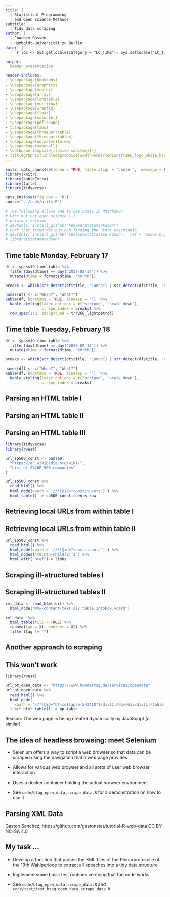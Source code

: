 ```yaml
---
title: |
  | Statistical Programming 
  | and Open Science Methods
subtitle: |
  | Tidy data scraping
author: | 
  | Joachim Gassen 
  | Humboldt-Universität zu Berlin
date:  |
  | `r loc <- Sys.getlocale(category = "LC_TIME"); Sys.setlocale("LC_TIME", "C"); fdate <- format(Sys.time(), '%B %d, %Y'); Sys.setlocale("LC_TIME", loc); fdate`
  
output: 
  beamer_presentation

header-includes:
- \usepackage{booktabs}
- \usepackage{graphicx}
- \usepackage{xcolor}
- \usepackage{array}
- \usepackage{longtable}
- \usepackage{multirow}
- \usepackage{wrapfig}
- \usepackage{float}
- \usepackage{colortbl}
- \usepackage{pdflscape}
- \usepackage{tabu}
- \usepackage{threeparttable}
- \usepackage{threeparttablex}
- \usepackage[normalem]{ulem}
- \usepackage{makecell}
- \setbeamertemplate{itemize subitem}{-}
- \titlegraphic{\includegraphics[width=6cm]{media/trr266_logo_white_background.png}}
---
```



```r
knitr::opts_chunk$set(echo = TRUE, table.align = "center",  message = FALSE, error = FALSE, warning = FALSE, clean = FALSE)
library(knitr)
library(kableExtra)
library(tufte)
library(tidyverse)

opts_knit$set(fig.pos = 'h')
source("../code/utils.R")

# The following allows one to use Stata in RMarkdown 
# Nice but not open science ;-)
# original version
# devtools::install_github("hemken/Statamarkdown")
# Fork that fixed Mac bug non finding the Stata executable
# devtools::install_github("remlapmot/Statamarkdown",  ref = "macos-bug-fixes")
# library(Statamarkdown)

```


## Time table Monday, February 17

``` r
df <- sposm19_time_table %>%
  filter(day(dtime) == day("2019-02-17")) %>%
  mutate(dtime = format(dtime, "%H:%M"))

breaks <- which(str_detect(df$title, "Lunch") | str_detect(df$title, "Coffee"))

names(df) <- c("When?", "What?")
kable(df, booktabs = TRUE, linesep = "")  %>%
  kable_styling(latex_options = c("striped", "scale_down"),
                stripe_index = breaks) %>%
  row_spec(1:2, background = trr266_lightpetrol)
```


## Time table Tuesday, February 18

``` r
df <- sposm19_time_table %>%
  filter(day(dtime) == day("2019-02-18")) %>%
  mutate(dtime = format(dtime, "%H:%M"))

breaks <- which(str_detect(df$title, "Lunch") | str_detect(df$title, "Coffee"))

names(df) <- c("When?", "What?")
kable(df, booktabs = TRUE, linesep = "")  %>%
  kable_styling(latex_options = c("striped", "scale_down"),
                stripe_index = breaks) 
```


## Parsing an HTML table I

\begin{center}
\includegraphics[width=\textwidth]{media/scraping_01.png} 
\end{center}


## Parsing an HTML table II

\begin{center}
\includegraphics[width=\textwidth]{media/scraping_02.png} 
\end{center}


## Parsing an HTML table III

\footnotesize
```r
library(tidyverse)
library(rvest)

url_sp500_const <- paste0(
  "https://en.wikipedia.org/wiki/",
  "List_of_S%26P_500_companies"
)

url_sp500_const %>%
  read_html() %>%
  html_node(xpath = '//*[@id="constituents"]') %>%
  html_table() -> sp500_constituents_raw
```
\normalsize


## Retrieving local URLs from within table I

\begin{center}
\includegraphics[width=\textwidth]{media/scraping_03.png} 
\end{center}


## Retrieving local URLs from within table II

```r
url_sp500_const %>%
  read_html() %>%
  html_node(xpath = '//*[@id="constituents"]') %>%
  html_nodes("td:nth-child(2) a") %>% 
  html_attr("href")-> links
```


## Scraping ill-structured tables I

\begin{center}
\includegraphics[width=\textwidth]{media/scraping_04.png} 
\end{center}


## Scraping ill-structured tables II

\footnotesize
```r
xml_data <- read_html(url) %>%
  html_node('#mw-content-text div table.infobox.vcard')

xml_data  %>%
  html_table(fill = TRUE) %>%
  rename(tag = X1, content = X2) %>%
  filter(tag != "")
```
\normalsize


## Another approach to scraping

\begin{center}
\includegraphics[height=0.8\textheight]{media/scraping_05.png} 
\end{center}


## This won't work

\footnotesize
```r
library(rvest)

url_bt_open_data <- "https://www.bundestag.de/services/opendata"
url_bt_open_data %>%
  read_html() %>%
  html_node(
    xpath = '//*[@id="bt-collapse-543410"]/div[1]/div/div/div[1]/table'
  ) %>% html_table() -> pp_table
```
\normalsize

Reason: The web page is being created dynamically by JavaScript (or similar) 


## The idea of headless browsing: meet Selenium

\begin{center}
\includegraphics[width=0.1\textwidth]{media/selenium_logo.png} 
\end{center}
\vspace{24pt}
- Selenium offers a way to script a web browser so that data can be scraped
using the navigation that a web page provides

- Allows for various web browser and all sorts of user web browser interaction

- Uses a docker container holding the actual browser environment

- See `code/btag_open_data_scrape_data.R` for a demonstration on how to use it


## Parsing XML Data

\begin{center}
\includegraphics[height=0.7\textheight]{media/xml_tree_navigate.pdf} 
\end{center}
\footnotesize
Gaston Sanchez, https://github.com/gastonstat/tutorial-R-web-data
\linebreak
CC BY-NC-SA 4.0
\normalsize


## My task ...

- Develop a function that parses the XML files of the Plenarprotokolle of the
19th Wahlperiode to extract all speaches into a tidy data structure

- Implement some basic test routines verifying that the code works

- See `code/btag_open_data_scrape_data.R` and 
`code/test/test_btag_open_data_scrape_data.R`